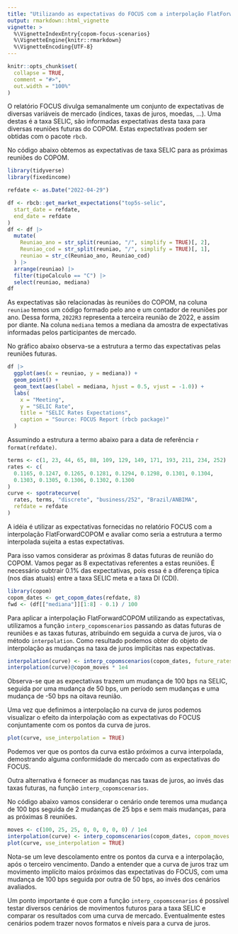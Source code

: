 ```yaml
---
title: "Utilizando as expectativas do FOCUS com a interpolação FlatForwardCOPOM"
output: rmarkdown::html_vignette
vignette: >
  %\VignetteIndexEntry{copom-focus-scenarios}
  %\VignetteEngine{knitr::rmarkdown}
  %\VignetteEncoding{UTF-8}
---
```


```r
knitr::opts_chunk$set(
  collapse = TRUE,
  comment = "#>",
  out.width = "100%"
)
```

O relatório FOCUS divulga semanalmente um conjunto de expectativas de diversas variáveis de
mercado (índices, taxas de juros, moedas, ...).
Uma destas é a taxa SELIC, são informadas expectativas desta taxa para diversas reuniões futuras 
do COPOM.
Estas expectativas podem ser obtidas com o pacote `rbcb`.

No código abaixo obtemos as expectativas de taxa SELIC para as próximas reuniões do COPOM.

```r
library(tidyverse)
library(fixedincome)

refdate <- as.Date("2022-04-29")

df <- rbcb::get_market_expectations("top5s-selic",
  start_date = refdate,
  end_date = refdate
)
df <- df |>
  mutate(
    Reuniao_ano = str_split(reuniao, "/", simplify = TRUE)[, 2],
    Reuniao_cod = str_split(reuniao, "/", simplify = TRUE)[, 1],
    reuniao = str_c(Reuniao_ano, Reuniao_cod)
  ) |>
  arrange(reuniao) |>
  filter(tipoCalculo == "C") |>
  select(reuniao, mediana)
df
```

As expectativas são relacionadas às reuniões do COPOM, na coluna `reuniao` temos um código formado
pelo ano e um contador de reuniões por ano.
Dessa forma, `2022R3` representa a terceira reunião de 2022, e assim por diante.
Na coluna `mediana` temos a mediana da amostra de expectativas informadas pelos participantes de
mercado.

No gráfico abaixo observa-se a estrutura a termo das expectativas pelas reuniões futuras.

```r
df |>
  ggplot(aes(x = reuniao, y = mediana)) +
  geom_point() +
  geom_text(aes(label = mediana, hjust = 0.5, vjust = -1.0)) +
  labs(
    x = "Meeting",
    y = "SELIC Rate",
    title = "SELIC Rates Expectations",
    caption = "Source: FOCUS Report (rbcb package)"
  )
```

Assumindo a estrutura a termo abaixo para a data de referência `r format(refdate)`.

```r
terms <- c(1, 23, 44, 65, 88, 109, 129, 149, 171, 193, 211, 234, 252)
rates <- c(
  0.1165, 0.1247, 0.1265, 0.1281, 0.1294, 0.1298, 0.1301, 0.1304,
  0.1303, 0.1305, 0.1306, 0.1302, 0.1300
)
curve <- spotratecurve(
  rates, terms, "discrete", "business/252", "Brazil/ANBIMA",
  refdate = refdate
)
```

A idéia é utilizar as expectativas fornecidas no relatório FOCUS com a interpolação FlatForwardCOPOM
e avaliar como seria a estrutura a termo interpolada sujeita a estas expectativas.

Para isso vamos considerar as próximas 8 datas futuras de reunião do COPOM.
Vamos pegar as 8 expectativas referentes a estas reuniões.
É necessário subtrair 0.1% das expectativas, pois essa é a diferença típica (nos dias atuais) entre
a taxa SELIC meta e a taxa DI (CDI).

```r
library(copom)
copom_dates <- get_copom_dates(refdate, 8)
fwd <- (df[["mediana"]][1:8] - 0.1) / 100
```

Para aplicar a interpolação FlatForwardCOPOM utilizando as expectativas, utilizamos a função
`interp_copomscenarios` passando as datas futuras de reuniões e as taxas futuras, atribuindo em
seguida a curva de juros, via o método `interpolation`.
Como resultado podemos obter do objeto de interpolação as mudanças na taxa de juros implícitas
nas expectativas.

```r
interpolation(curve) <- interp_copomscenarios(copom_dates, future_rates = fwd)
interpolation(curve)@copom_moves * 1e4
```

Observa-se que as expectativas trazem um mudança de 100 bps na SELIC, seguida por uma mudança de 50 bps,
um período sem mudanças e uma mudança de -50 bps na oitava reunião.

Uma vez que definimos a interpolação na curva de juros podemos visualizar o efeito da interpolação
com as expectativas do FOCUS conjuntamente com os pontos da curva de juros.

```r
plot(curve, use_interpolation = TRUE)
```

Podemos ver que os pontos da curva estão próximos a curva interpolada, demostrando alguma conformidade
do mercado com as expectativas do FOCUS.

Outra alternativa é fornecer as mudanças nas taxas de juros, ao invés das taxas futuras, na
função `interp_copomscenarios`.

No código abaixo vamos considerar o cenário onde teremos uma mudança de 100 bps seguida de 2
mudanças de 25 bps e sem mais mudanças, para as próximas 8 reuniões.

```r
moves <- c(100, 25, 25, 0, 0, 0, 0, 0) / 1e4
interpolation(curve) <- interp_copomscenarios(copom_dates, copom_moves = moves)
plot(curve, use_interpolation = TRUE)
```

Nota-se um leve descolamento entre os pontos da curva e a interpolação, após o terceiro vencimento.
Dando a entender que a curva de juros traz um movimento implícito maios próximos das expectativas
do FOCUS, com uma mudança de 100 bps seguida por outra de 50 bps, ao invés dos cenários avaliados.

Um ponto importante é que com a função `interp_copomscenarios` é possível testar diversos cenários
de movimentos futuros para a taxa SELIC e comparar os resultados com uma curva de mercado.
Eventualmente estes cenários podem trazer novos formatos e níveis para a curva de juros.